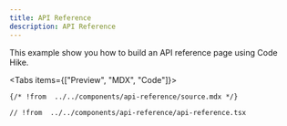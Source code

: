 ```yaml
---
title: API Reference
description: API Reference
---
```



This example show you how to build an API reference page using Code Hike.

<Tabs items={["Preview", "MDX", "Code"]}>
<Tab value="Preview">
<PreviewContainer>
  <Preview />
</PreviewContainer>
</Tab>
<Tab value="MDX">

```mdx
{/* !from  ../../components/api-reference/source.mdx */}
```

</Tab>
<Tab value="Code">

```tsx
// !from  ../../components/api-reference/api-reference.tsx
```

</Tab>
</Tabs>
